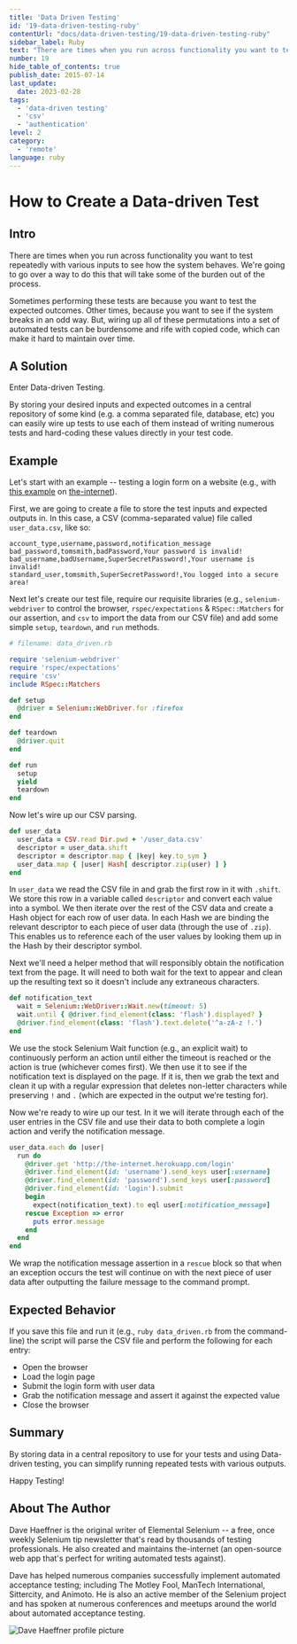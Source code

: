 ```yaml
---
title: 'Data Driven Testing'
id: '19-data-driven-testing-ruby'
contentUrl: "docs/data-driven-testing/19-data-driven-testing-ruby"
sidebar_label: Ruby
text: "There are times when you run across functionality you want to test repeatedly with various inputs to see how the system behaves. We're going to go over a way to do this that will take some of the burden out of the process."
number: 19
hide_table_of_contents: true
publish_date: 2015-07-14
last_update:
  date: 2023-02-28
tags:
  - 'data-driven testing'
  - 'csv'
  - 'authentication'
level: 2
category:
  - 'remote'
language: ruby
---
```


# How to Create a Data-driven Test

## Intro

There are times when you run across functionality you want to test repeatedly with various inputs to see how the system behaves. We're going to go over a way to do this that will take some of the burden out of the process.

Sometimes performing these tests are because you want to test the expected outcomes. Other times, because you want to see if the system breaks in an odd way. But, wiring up all of these permutations into a set of automated tests can be burdensome and rife with copied code, which can make it hard to maintain over time.

## A Solution

Enter Data-driven Testing.

By storing your desired inputs and expected outcomes in a central repository of some kind (e.g. a comma separated file, database, etc) you can easily wire up tests to use each of them instead of writing numerous tests and hard-coding these values directly in your test code.

## Example

Let's start with an example -- testing a login form on a website (e.g., with [this example](http://the-internet.herokuapp.com/login) on [the-internet](https://github.com/tourdedave/the-internet)).

First, we are going to create a file to store the test inputs and expected outputs in. In this case, a CSV (comma-separated value) file called `user_data.csv`, like so:

```text
account_type,username,password,notification_message
bad_password,tomsmith,badPassword,Your password is invalid!
bad_username,badUsername,SuperSecretPassword!,Your username is invalid!
standard_user,tomsmith,SuperSecretPassword!,You logged into a secure area!
```

Next let's create our test file, require our requisite libraries (e.g., `selenium-webdriver` to control the browser, `rspec/expectations` & `RSpec::Matchers` for our assertion, and `csv` to import the data from our CSV file) and add some simple `setup`, `teardown`, and `run` methods.

```ruby
# filename: data_driven.rb

require 'selenium-webdriver'
require 'rspec/expectations'
require 'csv'
include RSpec::Matchers

def setup
  @driver = Selenium::WebDriver.for :firefox
end

def teardown
  @driver.quit
end

def run
  setup
  yield
  teardown
end
```

Now let's wire up our CSV parsing.

```ruby
def user_data
  user_data = CSV.read Dir.pwd + '/user_data.csv'
  descriptor = user_data.shift
  descriptor = descriptor.map { |key| key.to_sym }
  user_data.map { |user| Hash[ descriptor.zip(user) ] }
end
```

In `user_data` we read the CSV file in and grab the first row in it with `.shift`. We store this row in a variable called `descriptor` and convert each value into a symbol. We then iterate over the rest of the CSV data and create a Hash object for each row of user data. In each Hash we are binding the relevant descriptor to each piece of user data (through the use of `.zip`). This enables us to reference each of the user values by looking them up in the Hash by their descriptor symbol.

Next we'll need a helper method that will responsibly obtain the notification text from the page. It will need to both wait for the text to appear and clean up the resulting text so it doesn't include any extraneous characters.

```ruby
def notification_text
  wait = Selenium::WebDriver::Wait.new(timeout: 5)
  wait.until { @driver.find_element(class: 'flash').displayed? }
  @driver.find_element(class: 'flash').text.delete('^a-zA-z !.')
end
```

We use the stock Selenium Wait function (e.g., an explicit wait) to continuously perform an action until either the timeout is reached or the action is true (whichever comes first). We then use it to see if the notification text is displayed on the page. If it is, then we grab the text and clean it up with a regular expression that deletes non-letter characters while preserving `!` and `.` (which are expected in the output we're testing for).

Now we're ready to wire up our test. In it we will iterate through each of the user entries in the CSV file and use their data to both complete a login action and verify the notification message.

```ruby
user_data.each do |user|
  run do
    @driver.get 'http://the-internet.herokuapp.com/login'
    @driver.find_element(id: 'username').send_keys user[:username]
    @driver.find_element(id: 'password').send_keys user[:password]
    @driver.find_element(id: 'login').submit
    begin
      expect(notification_text).to eql user[:notification_message]
    rescue Exception => error
      puts error.message
    end
  end
end
```

We wrap the notification message assertion in a `rescue` block so that when an exception occurs the test will continue on with the next piece of user data after outputting the failure message to the command prompt.

## Expected Behavior

If you save this file and run it (e.g., `ruby data_driven.rb` from the command-line) the script will parse the CSV file and perform the following for each entry:

+ Open the browser
+ Load the login page
+ Submit the login form with user data
+ Grab the notification message and assert it against the expected value
+ Close the browser

## Summary

By storing data in a central repository to use for your tests and using Data-driven testing, you can simplify running repeated tests with various outputs.

Happy Testing!

## About The Author

Dave Haeffner is the original writer of Elemental Selenium -- a free, once weekly Selenium tip newsletter that's read by thousands of testing professionals. He also created and maintains the-internet (an open-source web app that's perfect for writing automated tests against).

Dave has helped numerous companies successfully implement automated acceptance testing; including The Motley Fool, ManTech International, Sittercity, and Animoto. He is also an active member of the Selenium project and has spoken at numerous conferences and meetups around the world about automated acceptance testing.

![Dave Haeffner profile picture](/img/authors/dave-haeffner.jpeg#author-img 'a title')
